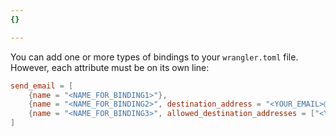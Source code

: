 ```yaml
---
{}

---
```


You can add one or more types of bindings to your `wrangler.toml` file. However, each attribute must be on its own line:


<WranglerConfig>

```toml
send_email = [
    {name = "<NAME_FOR_BINDING1>"},
   	{name = "<NAME_FOR_BINDING2>", destination_address = "<YOUR_EMAIL>@example.com"},
   	{name = "<NAME_FOR_BINDING3>", allowed_destination_addresses = ["<YOUR_EMAIL>@example.com", "<YOUR_EMAIL2>@example.com"]},
]
```

</WranglerConfig>
